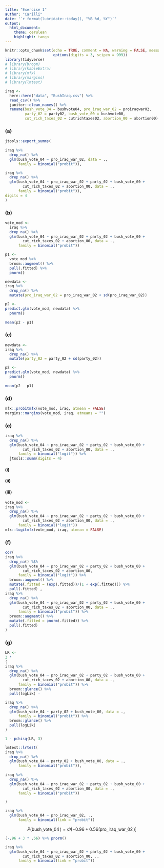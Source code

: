 ```yaml
---
title: "Exercise 1"
author: "Carilli"
date: '`r format(lubridate::today(), "%B %d, %Y")`'
output: 
  html_document:
    theme: cerulean
    highlight: tango
---
```


```r
knitr::opts_chunk$set(echo = TRUE, comment = NA, warning = FALSE, message = FALSE,
                      options(digits = 3, scipen = 999))
library(tidyverse)
# library(broom)
# library(kableExtra)
# library(mfx)
# library(margins)
# library(lmtest)
```

```r
iraq <- 
  here::here("data", "BushIraq.csv") %>% 
  read_csv() %>% 
  janitor::clean_names() %>% 
  rename(bush_vote_04 = bushvote04, pro_iraq_war_02 = proiraqwar02,
         party_02 = party02, bush_vote_00 = bushvote00,
         cut_rich_taxes_02 = cutrichtaxes02, abortion_00 = abortion00)
```

### (a)

```r
jtools::export_summs(
  
iraq %>% 
  drop_na() %>% 
  glm(bush_vote_04 ~ pro_iraq_war_02, data = .,
      family = binomial("probit")),

iraq %>% 
  drop_na() %>% 
  glm(bush_vote_04 ~ pro_iraq_war_02 + party_02 + bush_vote_00 + 
        cut_rich_taxes_02 + abortion_00, data = .,
      family = binomial("probit")),
digits = 4
)

```

### (b)

```r
vote_mod <- 
  iraq %>% 
  drop_na() %>% 
  glm(bush_vote_04 ~ pro_iraq_war_02 + party_02 + bush_vote_00 +
        cut_rich_taxes_02 + abortion_00, data = .,
      family = binomial("probit"))

p1 <- 
  vote_mod %>% 
  broom::augment() %>% 
  pull(.fitted) %>% 
  pnorm()

newdata <- 
iraq %>% 
  drop_na() %>% 
  mutate(pro_iraq_war_02 = pro_iraq_war_02 + sd(pro_iraq_war_02))

p2 <- 
predict.glm(vote_mod, newdata) %>%
  pnorm()  
  
mean(p2 - p1)
```

### (c)

```r
newdata <- 
iraq %>% 
  drop_na() %>% 
  mutate(party_02 = party_02 + sd(party_02))

p2 <- 
predict.glm(vote_mod, newdata) %>%
  pnorm()  
  
mean(p2 - p1)
```

### (d)

```r
mfx::probitmfx(vote_mod, iraq, atmean = FALSE)
margins::margins(vote_mod, iraq, atmeans = "")
```

### (e)

```r
iraq %>% 
  drop_na() %>% 
  glm(bush_vote_04 ~ pro_iraq_war_02 + party_02 + bush_vote_00 + 
        cut_rich_taxes_02 + abortion_00, data = .,
      family = binomial("logit")) %>% 
  jtools::summ(digits = 4)
```

#### (i)

#### (ii)

#### (iii)

```r
vote_mod <- 
iraq %>% 
  drop_na() %>% 
  glm(bush_vote_04 ~ pro_iraq_war_02 + party_02 + bush_vote_00 + 
        cut_rich_taxes_02 + abortion_00, data = .,
      family = binomial("logit"))
mfx::logitmfx(vote_mod, iraq, atmean = FALSE)
```


### (f)

```r
cor(
iraq %>% 
  drop_na() %$% 
  glm(bush_vote_04 ~ pro_iraq_war_02 + party_02 + bush_vote_00 + 
        cut_rich_taxes_02 + abortion_00, 
      family = binomial("logit")) %>% 
  broom::augment() %>% 
  mutate(.fitted = (exp(.fitted))/(1 + exp(.fitted))) %>% 
  pull(.fitted) ,
iraq %>% 
  drop_na() %>% 
  glm(bush_vote_04 ~ pro_iraq_war_02 + party_02 + bush_vote_00 + 
        cut_rich_taxes_02 + abortion_00, data = .,
      family = binomial("probit")) %>%
  broom::augment() %>% 
  mutate(.fitted = pnorm(.fitted)) %>% 
  pull(.fitted)
)
```

### (g)

```r
LR <- 
2 * 
(
iraq %>% 
  drop_na() %>% 
  glm(bush_vote_04 ~ pro_iraq_war_02 + party_02 + bush_vote_00 + 
        cut_rich_taxes_02 + abortion_00, data = .,
      family = binomial("probit")) %>% 
  broom::glance() %>% 
  pull(logLik) -

iraq %>% 
  drop_na() %>% 
  glm(bush_vote_04 ~ party_02 + bush_vote_00, data = .,
      family = binomial("probit")) %>% 
  broom::glance() %>% 
  pull(logLik)
)

1 - pchisq(LR, 3)

lmtest::lrtest(
iraq %>% 
  drop_na() %>% 
  glm(bush_vote_04 ~ party_02 + bush_vote_00, data = .,
      family = binomial("probit")),  
  
iraq %>% 
  drop_na() %>% 
  glm(bush_vote_04 ~ pro_iraq_war_02 + party_02 + bush_vote_00 + 
        cut_rich_taxes_02 + abortion_00, data = .,
      family = binomial("probit"))

)
```





```r
iraq %>% 
  glm(bush_vote_04 ~ pro_iraq_war_02, .,
      family = binomial(link = "probit")) 
```

$$
P(\operatorname{bush\_vote\_04}) = \Phi[-0.96 + 0.56(\operatorname{pro\_iraq\_war\_02})]
$$

```r
(-.96 + 3 * .56) %>% pnorm()
```

```r
iraq %>% 
  glm(bush_vote_04 ~ pro_iraq_war_02 + party_02 + bush_vote_00 +
        cut_rich_taxes_02 + abortion_00, .,
      family = binomial(link = "probit")) 
```

